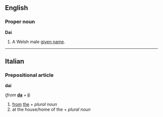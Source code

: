 ==English==
===Proper noun===
'''Dai'''

#A Welsh male [[given name]].

----
==Italian==
===Prepositional article===
'''dai'''

(''from'' '''[[da]]''' + '''[[i]]''')

#[[from]] [[the]] + ''plural noun''
#at the house/home of the + ''plural noun''